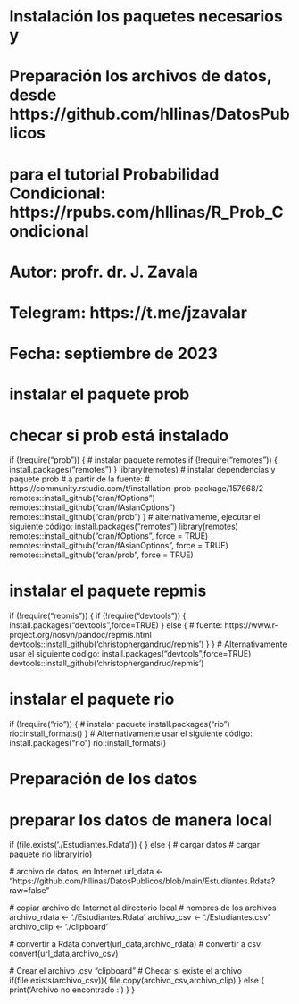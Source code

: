 # Instalación los paquetes necesarios y
# Preparación los archivos de datos, desde https://github.com/hllinas/DatosPublicos
# para el tutorial Probabilidad Condicional: https://rpubs.com/hllinas/R_Prob_Condicional
# 
# Autor: profr. dr. J. Zavala
# Telegram: https://t.me/jzavalar
# Fecha: septiembre de 2023

# instalar el paquete prob
# checar si prob está instalado
if (!require("prob")) {
  # instalar paquete remotes
  if (!require("remotes")) {
    install.packages("remotes")
  }
  library(remotes)
  # instalar dependencias y paquete prob
  # a partir de la fuente: 
  # https://community.rstudio.com/t/installation-prob-package/157668/2
  remotes::install_github("cran/fOptions")
  remotes::install_github("cran/fAsianOptions")
  remotes::install_github("cran/prob")
}
# alternativamente, ejecutar el siguiente código:
install.packages("remotes")
library(remotes)
remotes::install_github("cran/fOptions", force = TRUE)
remotes::install_github("cran/fAsianOptions", force = TRUE)
remotes::install_github("cran/prob", force = TRUE)

# instalar el paquete repmis
if (!require("repmis")) {
  if (!require("devtools")) {
    install.packages("devtools",force=TRUE)
  } else {
    # fuente: https://www.r-project.org/nosvn/pandoc/repmis.html
    devtools::install_github('christophergandrud/repmis')
  }
}
# Alternativamente usar el siguiente código:
install.packages("devtools",force=TRUE)
devtools::install_github('christophergandrud/repmis')

# instalar el paquete rio
if (!require("rio")) {
  # instalar paquete
  install.packages("rio")
  rio::install_formats()
}
# Alternativamente usar el siguiente código:
install.packages("rio")
rio::install_formats()


# Preparación de los datos
# preparar los datos de manera local
if (file.exists('./Estudiantes.Rdata')) {
} else {  # cargar datos
  # cargar paquete rio
  library(rio)
  
  # archivo de datos, en Internet
  url_data <- "https://github.com/hllinas/DatosPublicos/blob/main/Estudiantes.Rdata?raw=false"
  
  # copiar archivo de Internet al directorio local
  # nombres de los archivos
  archivo_rdata <- './Estudiantes.Rdata'
  archivo_csv <- './Estudiantes.csv'
  archivo_clip <- './clipboard'
  
  # convertir a Rdata
  convert(url_data,archivo_rdata)
  # convertir a csv
  convert(url_data,archivo_csv)
  
  # Crear el archivo .csv "clipboard"
  # Checar si existe el archivo
  if(file.exists(archivo_csv)){
    file.copy(archivo_csv,archivo_clip)
  } else {
    print('Archivo no encontrado :')
  }
}

